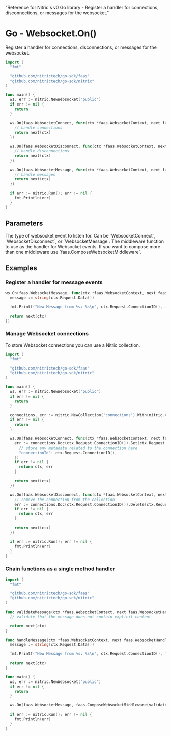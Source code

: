   "Reference for Nitric's v0 Go library - Register a handler for connections, disconnections, or messages for the websocket."

# Go - Websocket.On()

Register a handler for connections, disconnections, or messages for the websocket.

```go
import (
  "fmt"

  "github.com/nitrictech/go-sdk/faas"
  "github.com/nitrictech/go-sdk/nitric"
)

func main() {
  ws, err := nitric.NewWebsocket("public")
  if err != nil {
    return
  }

  ws.On(faas.WebsocketConnect, func(ctx *faas.WebsocketContext, next faas.WebsocketHandler) (*faas.WebsocketContext, error) {
    // handle connections
    return next(ctx)
  })

  ws.On(faas.WebsocketDisconnect, func(ctx *faas.WebsocketContext, next faas.WebsocketHandler) (*faas.WebsocketContext, error) {
    // handle disconnections
    return next(ctx)
  })

  ws.On(faas.WebsocketMessage, func(ctx *faas.WebsocketContext, next faas.WebsocketHandler) (*faas.WebsocketContext, error) {
    // handle messages
    return next(ctx)
  })

  if err := nitric.Run(); err != nil {
    fmt.Println(err)
  }
}
```

## Parameters

<Properties>
  <Property name="eventType" required type="WebsocketEventType">
    The type of websocket event to listen for. Can be `WebsocketConnect`,
    `WebsocketDisconnect`, or `WebsocketMessage`.
  </Property>
  <Property name="middleware" required type="WebsocketMiddleware">
    The middleware function to use as the handler for Websocket events. If you
    want to compose more than one middleware use
    `faas.ComposeWebsocketMiddleware`.
  </Property>
</Properties>

## Examples

### Register a handler for message events

```go
ws.On(faas.WebsocketMessage, func(ctx *faas.WebsocketContext, next faas.WebsocketHandler) (*faas.WebsocketContext, error) {
  message := string(ctx.Request.Data())

  fmt.Printf("New Message from %s: %s\n", ctx.Request.ConnectionID(), message)

  return next(ctx)
})
```

### Manage Websocket connections

To store Websocket connections you can use a Nitric collection.

```go
import (
  "fmt"

  "github.com/nitrictech/go-sdk/faas"
  "github.com/nitrictech/go-sdk/nitric"
)

func main() {
  ws, err := nitric.NewWebsocket("public")
  if err != nil {
    return
  }

  connections, err := nitric.NewCollection("connections").With(nitric.CollectionEverything...)
  if err != nil {
    return
  }

  ws.On(faas.WebsocketConnect, func(ctx *faas.WebsocketContext, next faas.WebsocketHandler) (*faas.WebsocketContext, error) {
    err := connections.Doc(ctx.Request.ConnectionID()).Set(ctx.Request.Context(), map[string]interface{}{
      // store any metadata related to the connection here
      "connectionId": ctx.Request.ConnectionID(),
    })
    if err != nil {
      return ctx, err
    }

    return next(ctx)
  })

  ws.On(faas.WebsocketDisconnect, func(ctx *faas.WebsocketContext, next faas.WebsocketHandler) (*faas.WebsocketContext, error) {
    // remove the connection from the collection
    err := connections.Doc(ctx.Request.ConnectionID()).Delete(ctx.Request.Context())
    if err != nil {
      return ctx, err
    }

    return next(ctx)
  })

  if err := nitric.Run(); err != nil {
    fmt.Println(err)
  }
}
```

### Chain functions as a single method handler

```go
import (
  "fmt"

  "github.com/nitrictech/go-sdk/faas"
  "github.com/nitrictech/go-sdk/nitric"
)

func validateMessage(ctx *faas.WebsocketContext, next faas.WebsocketHandler) (*faas.WebsocketContext, error) {
  // validate that the message does not contain explicit content

  return next(ctx)
}

func handleMessage(ctx *faas.WebsocketContext, next faas.WebsocketHandler) (*faas.WebsocketContext, error) {
  message := string(ctx.Request.Data())

  fmt.Printf("New Message from %s: %s\n", ctx.Request.ConnectionID(), message)

  return next(ctx)
}

func main() {
  ws, err := nitric.NewWebsocket("public")
  if err != nil {
    return
  }

  ws.On(faas.WebsocketMessage, faas.ComposeWebsocketMiddleware(validateMessage, handleMessage))

  if err := nitric.Run(); err != nil {
    fmt.Println(err)
  }
}
```
